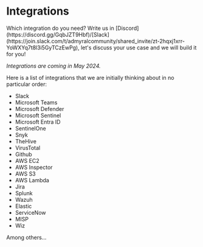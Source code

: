 # Integrations


<Callout type="info">
  Which integration do you need? Write us in [Discord](https://discord.gg/GqbJZT9Hbf)/[Slack](https://join.slack.com/t/admyralcommunity/shared_invite/zt-2hqxj1xrr-YoWXYq7t8l3i5GyTCzEwPg), let's discuss your use case and we will build it for you!
</Callout>

*Integrations are coming in May 2024.*

Here is a list of integrations that we are initially thinking about in no particular order:
* Slack
* Microsoft Teams
* Microsoft Defender
* Microsoft Sentinel
* Microsoft Entra ID
* SentinelOne
* Snyk
* TheHive 
* VirusTotal
* Github
* AWS EC2
* AWS Inspector
* AWS S3
* AWS Lambda
* Jira
* Splunk
* Wazuh
* Elastic
* ServiceNow
* MISP
* Wiz

Among others...





